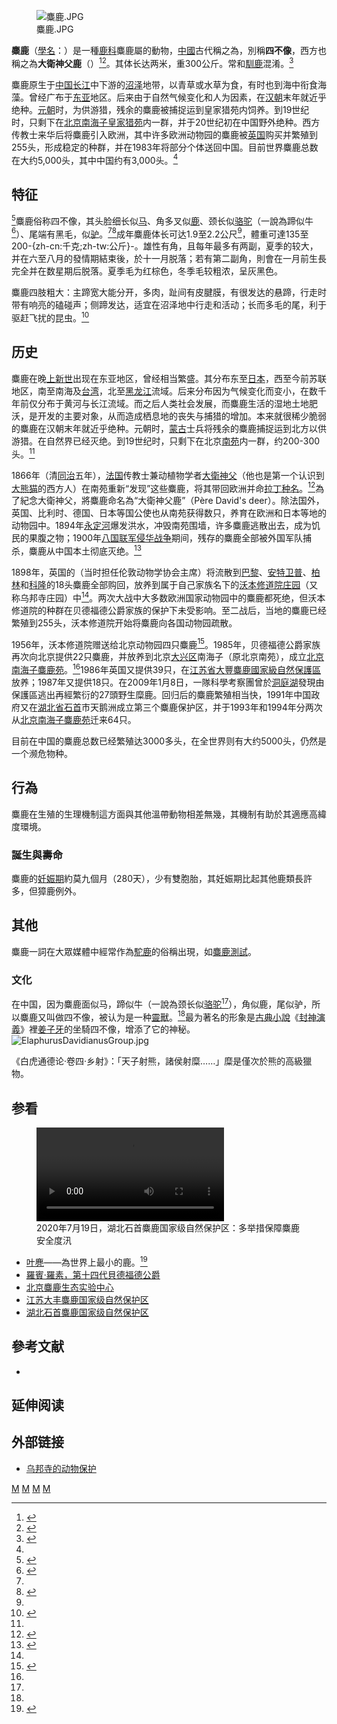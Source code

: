 {{About|真正的'''麋鹿'''|常讹称为'''麋鹿'''的野生物种|駝鹿|常讹称为'''麋鹿'''的圣诞动物|驯鹿}}
{{地區慣用詞|生物分類階層譯名|date=2022-06-25}}
{{Expand|time=2017-03-03T04:25:47+00:00}}
{{Speciesbox
| fossil_range = {{Fossilrange|3|0}} <small>[[上新世|上新世晚期]]至[[全新世|全新世]]</small>
| image = Pere David Deer - Woburn Deer Park (5115883164).jpg
| image_caption = 英国沃本鹿园中的麋鹿
| status = EW
| status_system = IUCN3.1
| status_ref = <ref name=IUCN>{{cite iucn|author= Jiang, Z.|author2= Harris, R.B.|year= 2016|title= ''Elaphurus davidianus''|page= e.T7121A22159785 |access-date= 29 March 2020|ref=harv}}</ref>
| taxon = Elaphurus davidianus
| parent_authority = {{tsl|en|Henri Milne-Edwards|Milne-Edwards}}, 1872
| authority = {{tsl|en|Alphonse Milne-Edwards|Milne-Edwards}}, 1866
}}
[[File:麋鹿.JPG|thumb]]

'''麋鹿'''（[[學名|學名]]：''{{lang|la|Elaphurus davidianus}}''）是一種[[鹿科|鹿科]]麋鹿屬的動物，[[中國|中國]]古代稱之為'''{{ruby-py|麈|-{zh-cn:zhǔ;zh-tw:ㄓㄨˇ}-}}'''，別稱'''四不像'''，西方也稱之為'''大衛神父鹿'''（{{Lang-en|Père David's deer}}）<ref>{{cite book |author1=國立編譯館 |title=脊椎動物百科全書, Pere David\'s Deer - 四不像（大衛鹿） |date=2004-09-01 |location=台灣 |isbn=9789570180657 |url=https://terms.naer.edu.tw/detail/17077054/ |accessdate=2022-06-24}}</ref><ref>{{cite web |title=(pere)David's deer - 駝鹿；麈（俗稱四不像） |url=https://terms.naer.edu.tw/detail/674664/ |website=terms.naer.edu.tw |accessdate=2022-06-24}}</ref>。其体长达两米，重300公斤。常和[[馴鹿|馴鹿]]混淆。<ref name=":0">{{Cite news|url=https://news.ebc.net.tw/news.php?nid=44470|title=聖誕老人12隻麋鹿都有名字！其中「紅鼻鹿」曾遭霸凌卻救了大家！|author=余宗翰|date=2016-12-04|work=|newspaper=東森新聞|accessdate=2018-01-19|8=|archive-date=2018-01-19|archive-url=https://web.archive.org/web/20180119175536/https://news.ebc.net.tw/news.php?nid=44470|dead-url=no}}</ref>

麋鹿原生于[[中国|中国]][[长江|长江]]中下游的[[沼泽|沼泽]]地带，以青草或水草为食，有时也到海中衔食海藻。曾经广布于[[东亚|东亚]]地区。后来由于自然气候变化和人为因素，在[[汉朝|汉朝]]末年就近乎绝种。[[元朝|元朝]]时，为供游猎，残余的麋鹿被捕捉运到皇家猎苑内饲养。到19世纪时，只剩下在[[北京|北京]][[南苑|南海子皇家猎苑]]内一群，并于20世纪初在中国野外绝种。西方传教士来华后将麋鹿引入欧洲，其中许多欧洲动物园的麋鹿被[[英国|英国]]购买并繁殖到255头，形成稳定的种群，并在1983年将部分个体送回中国。目前世界麋鹿总数在大约5,000头，其中中国约有3,000头。<ref name=":0" />

== 特征 ==
<ref>{{cite web |title=辭典檢視 [駝鹿 : ㄊㄨㄛˊ ㄌㄨˋ] - 教育部《重編國語辭典修訂本》2021 |url=https://dict.revised.moe.edu.tw/dictView.jsp?ID=54772 |website=dict.revised.moe.edu.tw}}</ref>麋鹿俗称四不像，其头脸细长似[[马|马]]、角多叉似[[鹿科|鹿]]、颈长似[[骆驼|骆驼]]（一說為蹄似牛<ref name=":1">{{Cite news|url=http://travel.southcn.com/l/2018-01/01/content_179728294.htm|title=传奇麋鹿之兴，“活的”自然文化遗产|author=韩加君|date=2018-01-01|work=中国网；南方網轉載|accessdate=2018-01-19|7=|archive-date=2018-01-19|archive-url=https://web.archive.org/web/20180119175624/http://travel.southcn.com/l/2018-01/01/content_179728294.htm|dead-url=no}}</ref>）、尾端有黑毛，似[[驴|驴]]。<ref name=":0" /><ref name=":2">{{Cite news|url=https://pets.ettoday.net/news/612100|title=麋鹿、馴鹿分不清！幫聖誕老人拉雪橇的到底是什麼鹿？|author=紫鷸|date=2015-12-12|work=ETtoday寵物雲|accessdate=2018-01-19|language=zh-TW|archive-date=2018-01-19|archive-url=https://web.archive.org/web/20180119235037/https://pets.ettoday.net/news/612100|dead-url=no}}</ref>成年麋鹿体长可达1.9至2.2公尺<ref name=":0" />，體重可達135至200-{zh-cn:千克;zh-tw:公斤}-。雄性有角，且每年最多有两副，夏季的较大，并在六至八月的發情期結束後，於十一月脱落；若有第二副角，則會在一月前生長完全并在数星期后脱落。夏季毛为红棕色，冬季毛较粗浓，呈灰黑色。

麋鹿四肢粗大：主蹄宽大能分开，多肉，趾间有皮腱膜，有很发达的悬蹄，行走时带有响亮的磕碰声；侧蹄发达，适宜在沼泽地中行走和活动；长而多毛的尾，利于驱赶飞扰的昆虫。<ref>{{Cite web|url=http://hn.rednet.cn/c/2018/01/10/4526702.htm|title=国宝麋鹿再现湘阴横岭湖自然保护区|accessdate=2018-01-19|author=陈纲|date=2018-01-10|work=湖南频道|publisher=红网|language=zh-CN|archive-date=2018-01-19|archive-url=https://web.archive.org/web/20180119035930/http://hn.rednet.cn/c/2018/01/10/4526702.htm|dead-url=no}}</ref>

== 历史 ==
麋鹿在晚[[上新世|上新世]]出现在东亚地区，曾经相当繁盛。其分布东至[[日本|日本]]，西至今前苏联地区，南至南海及[[台湾|台湾]]，北至[[黑龙江|黑龙江]]流域。后来分布因为气候变化而变小，在数千年前仅分布于黄河与长江流域。而之后人类社会发展，而麋鹿生活的湿地土地肥沃，是开发的主要对象，从而造成栖息地的丧失与捕猎的增加。本来就很稀少脆弱的麋鹿在汉朝末年就近乎绝种。元朝时，[[蒙古|蒙古]]士兵将残余的麋鹿捕捉运到北方以供游猎。在自然界已经灭绝。到19世纪时，只剩下在北京[[南苑|南苑]]内一群，约200-300头。<ref name=":1" />

1866年（清[[同治|同治]]五年），[[法国|法国]]传教士兼动植物学者[[阿曼德·戴维|大衛神父]]（他也是第一个认识到[[大熊猫|大熊猫]]的西方人）在南苑重新“发现”这些麋鹿，将其带回欧洲并命[[拉丁种名|拉丁种名]]。<ref name=":3">{{Cite web|url=http://nongye.cntv.cn/wbj/wfk/S2011/mlhg/index.shtml|title=微·副刊-鹿在旅途|accessdate=2018-01-19|work=nongye.cntv.cn|archive-url=https://web.archive.org/web/20180119235516/http://nongye.cntv.cn/wbj/wfk/S2011/mlhg/index.shtml|archive-date=2018-01-19|dead-url=yes}}</ref>為了紀念大衛神父，{{link-en|阿爾方斯·米爾恩·愛德華茲|Alphonse Milne-Edwards}}將麋鹿命名為“大衛神父鹿”（Père David's deer）。除法国外，英国、比利时、德国、日本等国公使也从南苑获得数只，养育在欧洲和日本等地的动物园中。1894年[[永定河|永定河]]爆发洪水，冲毁南苑围墙，许多麋鹿逃散出去，成为饥民的果腹之物；1900年[[八国联军侵华战争|八国联军侵华战争]]期间，残存的麋鹿全部被外国军队捕杀，麋鹿从中国本土彻底灭绝。<ref name="IUCN2008">{{IUCN2008|assessors=Zhigang, J; Harris, RB|year=2008|title=Elaphurus davidianus|id=7121|downloaded=2012-05-20}}</ref>

1898年，英国的{{Internal link helper/en|赫布兰德·罗素，第十一代贝德福德公爵|Herbrand Russell, 11th Duke of Bedford|十一世贝德福德公爵赫布兰德·罗素}}（当时担任伦敦动物学协会主席）将流散到[[巴黎|巴黎]]、[[安特卫普|安特卫普]]、[[柏林|柏林]]和[[科隆|科隆]]的18头麋鹿全部购回，放养到属于自己家族名下的[[沃本修道院|沃本修道院庄园]]（又称乌邦寺庄园）中<ref name=":1" />。两次大战中大多数欧洲国家动物园中的麋鹿都死绝，但沃本修道院的种群在贝德福德公爵家族的保护下未受影响。至二战后，当地的麋鹿已经繁殖到255头，沃本修道院开始将麋鹿向各国动物园疏散。

1956年，沃本修道院赠送给北京动物园四只麋鹿<ref name="IUCN2008">{{IUCN2008|assessors=Zhigang, J; Harris, RB|year=2008|title=Elaphurus davidianus|id=7121|downloaded=2012-05-20}}</ref>。1985年，贝德福德公爵家族再次向北京提供22只麋鹿，并放养到北京[[大兴区|大兴区]]南海子（原北京南苑），成立[[北京南海子麋鹿苑|北京南海子麋鹿苑]]。<ref name=":1" />1986年英国又提供39只，在[[江苏省|江苏省]][[大豐麋鹿國家級自然保護區|大豐麋鹿國家級自然保護區]]放养；1987年又提供18只。在2009年1月8日，一隊科學考察團曾於[[洞庭湖|洞庭湖]]發現由保護區逃出再經繁衍的27頭野生糜鹿。回归后的麋鹿繁殖相当快，1991年中国政府又在[[湖北省|湖北省]][[石首|石首]]市天鹅洲成立第三个麋鹿保护区，并于1993年和1994年分两次从[[北京南海子麋鹿苑|北京南海子麋鹿苑]]迁来64只。

目前在中国的麋鹿总数已经繁殖达3000多头，在全世界则有大约5000头，仍然是一个濒危物种。

==行為==
麋鹿在生殖的生理機制這方面與其他溫帶動物相差無幾，其機制有助於其適應高緯度環境。
=== 誕生與壽命 ===
麋鹿的[[妊娠期|妊娠期]]約莫九個月（280天），少有雙胞胎，其妊娠期比起其他鹿類長許多，但獐鹿例外。

== 其他 ==

麋鹿一詞在大眾媒體中經常作為[[駝鹿|駝鹿]]的俗稱出現，如[[麋鹿測試|麋鹿測試]]。
=== 文化 ===
在中国，因为麋鹿面似马，蹄似牛（一說為颈长似[[骆驼|骆驼]]<ref name=":2" />），角似鹿，尾似驴，所以麋鹿又叫做四不像，被认为是一种[[靈獸|靈獸]]。<ref name=":1" />最为著名的形象是[[古典小說|古典小說]]《[[封神演義|封神演義]]》裡[[姜子牙|姜子牙]]的坐騎四不像，增添了它的神秘。
[[File:ElaphurusDavidianusGroup.jpg|center]]

《白虎通德论·卷四·乡射》：「天子射熊，諸侯射糜……」糜是僅次於熊的高級獵物。

== 参看 ==
[[File:2020年7月19日_湖北石首麋鹿国家级自然保护区：多举措保障麋鹿安全度汛.webm|2020年7月19日，湖北石首麋鹿国家级自然保护区：多举措保障麋鹿安全度汛]]
*[[叶麂|叶麂]]——為世界上最小的鹿。<ref>{{Cite web |url=http://blog.sina.com.cn/s/blog_49a555cb0100e18h.html |title=近十年来在喜玛拉雅山脉发现的新物种_环球科学_新浪博客 |accessdate=2009-09-02 |archive-date=2009-09-09 |archive-url=https://web.archive.org/web/20090909215413/http://blog.sina.com.cn/s/blog_49a555cb0100e18h.html |dead-url=no }}</ref>
*[[羅賓·羅素，第十四代貝德福德公爵|羅賓·羅素，第十四代貝德福德公爵]]
*[[北京麋鹿生态实验中心|北京麋鹿生态实验中心]]
*[[江苏大丰麋鹿国家级自然保护区|江苏大丰麋鹿国家级自然保护区]]
*[[湖北石首麋鹿国家级自然保护区|湖北石首麋鹿国家级自然保护区]]

== 參考文献 ==
<references/>
* {{ITIS|ID=625053|taxon=''Elaphurus davidianus'' |downloaded=2007年3月12日}}

== 延伸阅读 ==
{{Wikisource further reading}}

== 外部链接 ==
{{Commons and category|Elaphurus_davidianus|麋鹿|Elaphurus_davidianus}}
{{Wikispecies|Elaphurus_davidianus}}
* [https://web.archive.org/web/20040813225158/http://www.woburnsafari.co.uk/conservation.asp 乌邦寺的动物保护]{{en icon}}

{{Artiodactyla|R.1}}
{{Taxonbar|from=Q207906}}

[[Category:麋鹿属|M]]
[[Category:中国国家一级保护动物|M]]

[[Category:中國特有哺乳動物|M]]
[[Category:更新世哺乳类|M]]